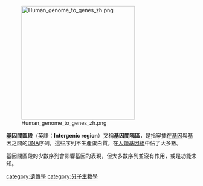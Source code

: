 [[File:Human_genome_to_genes_zh.png|300px]]

'''基因間區段'''（英語：'''Intergenic region'''）又稱'''基因間隔區'''，是指穿插在[[基因|基因]]與基因之間的[[DNA|DNA]]序列，這些序列不生產蛋白質，在[[人類基因組|人類基因組]]中佔了大多數。

基因間區段的少數序列會影響基因的表現，但大多數序列並沒有作用，或是功能未知。



[[category:遺傳學|category:遺傳學]]
[[category:分子生物學|category:分子生物學]]